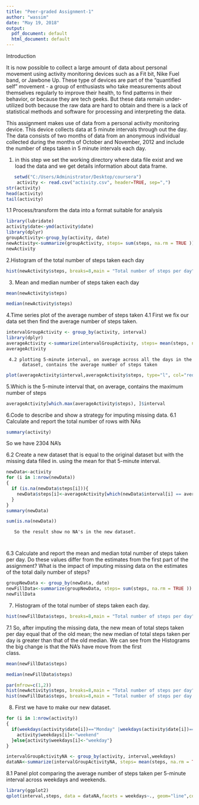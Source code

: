 ---
title: "Peer-graded Assignment-1"
author: "wassim"
date: "May 19, 2018"
output:
  pdf_document: default
  html_document: default
---
 Introduction

 It is now possible to collect a large amount of data about personal movement  using activity monitoring devices such as a Fit bit, Nike Fuel band, or Jawbone  Up. These type of devices are part of the "quantified self" movement - a
group of enthusiasts who take measurements about themselves regularly to 
improve their health, to find patterns in their behavior, or because they are  tech geeks. But these data remain under-utilized both because the raw data 
are hard to obtain and there is a lack of statistical methods and software 
for processing and interpreting the data.

This assignment makes use of data from a personal activity monitoring device.  This device collects data at 5 minute intervals through out the day. The data  consists of two months of data from an anonymous individual collected during  the months of October and November, 2012 and include the number of steps 
taken in 5 minute intervals each day.

1. in this step we set the working directory where data file exist and we load      the data and we get details information about data frame.

```{r if (!exists("rawdata"))}
   setwd("C:/Users/Administrator/Desktop/coursera")
    activity <- read.csv("activity.csv", header=TRUE, sep=",")
str(activity)
head(activity)
tail(activity)
```
 1.1 Process/transform the data into a format suitable for analysis

```{r}
library(lubridate)
activity$date<-ymd(activity$date)
library(dplyr)
groupActivity<-group_by(activity, date)
newActivity<-summarize(groupActivity, steps= sum(steps, na.rm = TRUE ))
newActivity
```

2.Histogram of the total number of steps taken each day

```{r}
hist(newActivity$steps, breaks=8,main = "Total number of steps per day", xlab = "Steps", col = "blue") 
```

3. Mean and median number of steps taken each day

```{r}
mean(newActivity$steps)
```
```{r}
median(newActivity$steps)
```
4.Time series plot of the average number of steps taken
   4.1 First we fix our data set then find the average number of steps taken.
 
```{r}
intervalGroupActivity <- group_by(activity, interval)
library(dplyr)
averageActivity <-summarize(intervalGroupActivity, steps= mean(steps, na.rm = TRUE ))
averageActivity  
```

     4.2 plotting 5-minute interval, on average across all the days in the   
          dataset, contains the average number of steps taken

```{r}
plot(averageActivity$interval,averageActivity$steps, type="l", col="red",main="Time series plot of the 5-minute interval \n and the average number of steps taken", xlab = "The 5-minute interval", ylab = "The average number of steps taken")
```

5.Which is the 5-minute interval that, on average, contains the maximum number of steps

```{r}
averageActivity[which.max(averageActivity$steps), ]$interval
```


6.Code to describe and show a strategy for imputing missing data.
  6.1 Calculate and report the total number of rows with NAs
  
```{r}
summary(activity)
```


  So we have 2304 NA's
  
  
  
  6.2 Create a new dataset that is equal to the original dataset but with the   
      missing data filled in. using the mean for that 5-minute interval.
      
```{r} 
newData<-activity
for (i in 1:nrow(newData))
{
  if (is.na(newData$steps[i])){
    newData$steps[i]<-averageActivity[which(newData$interval[i] == averageActivity$interval),]$steps
  }
}
summary(newData)
```
```{r} 
sum(is.na(newData))
```
       So the result show no NA's in the new dataset.
       
       
   6.3 Calculate and report the mean and median total number of steps taken per 
       day. Do these values differ from the estimates from the first part of the        assignment? What is the impact of imputing missing data on the estimates 
       of the total daily number of steps?
```{r} 
groupNewData <- group_by(newData, date)
newFillData<-summarize(groupNewData, steps= sum(steps, na.rm = TRUE ))
newFillData
```

7. Histogram of the total number of steps taken each day.
```{r} 
hist(newFillData$steps, breaks=8,main = "Total number of steps per day", xlab = "Steps", col = "blue")
```

7.1 So, after imputing the missing data, the new mean of total steps taken per           day equal that of the old mean; the new median of total steps taken             per day is greater than that of the old median. We can see from the             Histograms the big change is that the NA's have move from the first   
          class.
          
```{r} 
mean(newFillData$steps)
```
```{r} 
median(newFillData$steps)
```
```{r} 
par(mfrow=c(1,2))
hist(newActivity$steps, breaks=8,main = "Total number of steps per day", xlab = "Steps", col = "blue")
hist(newFillData$steps, breaks=8,main = "Total number of steps per day \n with no NA's", xlab = "Steps", col = "blue")
```

8. First we have to make our new dataset.

```{r} 
for (i in 1:nrow(activity))
{
  if(weekdays(activity$date[i])=="Monday" |weekdays(activity$date[i])=="Friday"){ 
    activity$weekdays[i]<-"weekend"
  }else{activity$weekdays[i]<-"weekday"}
}

intervalGroupActivityNA <- group_by(activity, interval,weekdays)
dataNA<-summarize(intervalGroupActivityNA, steps= mean(steps, na.rm = TRUE ))
```

8.1  Panel plot comparing the average number of steps taken per 5-minute interval across weekdays and weekends.

```{r}
library(ggplot2) 
qplot(interval,steps, data = dataNA,facets = weekdays~., geom="line",col="orange")
```



